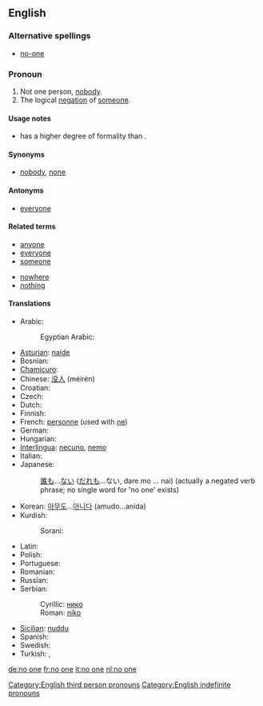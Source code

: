 ==English==

===Alternative spellings===
* [[no-one]]

===Pronoun===
{{en-pronoun|pos=[[no]] [[one]]}}

# Not one person, [[nobody]].
# The logical [[negation]] of [[someone]].

====Usage notes====
* {{term|no one|No one}} has a higher degree of formality than {{term|nobody}}.

====Synonyms====
* [[nobody]], [[none]]

====Antonyms====
* [[everyone]]

====Related terms====
{{rel-top|terms related to ''no one''}}
* [[anyone]]
* [[everyone]]
* [[someone]]
{{rel-mid}}
* [[nowhere]]
* [[nothing]]
{{rel-bottom}}

====Translations====
{{trans-top|not one person}}
* Arabic: {{Arab|[[لا احد]]}} {{IPAchar|(lā ’āħad)}}
*: Egyptian Arabic: {{tø|arz|ماحدش|tr=maHaddish|sc=Arab}}
* [[Asturian]]: [[naide]]
* Bosnian: {{t-|bs|niko}}
* [[Chamicuro]]: {{tø|ccc|meyana'shanaye}}
* Chinese: [[没人]] (méirén)
* Croatian: {{t-|hr|nitko}}
* Czech: {{t+|cs|nikdo}}
* Dutch: {{t+|nl|niemand}}
* Finnish: {{t+|fi|ei kukaan}}
* French: [[personne]] (used with [[ne]])
* German: {{t+|de|niemand}}
* Hungarian: {{t+|hu|senki}}
* [[Interlingua]]: [[necuno]], [[nemo]]
* Italian: {{t+|it|nessuno}}
* Japanese:
*: [[誰も]]...[[ない]] ([[だれも]]...ない, dare mo ... nai) (actually a negated verb phrase; no single word for 'no one' exists)
{{trans-mid}}
* Korean: [[아무도]]...[[아니다]] (amudo...anida)
* Kurdish:
*: Sorani: {{t|ku|که‌س|tr=kes|sc=ku-Arab}}
* Latin: {{t+|la|nemo}}
* Polish: {{t+|pl|nikt}}
* Portuguese: {{t+|pt|ninguém}}
* Romanian: {{t-|ro|nimeni}}
* Russian: {{t+|ru|никто|tr=niktó}}
* Serbian:
*: Cyrillic: [[нико]]
*: Roman: [[niko]]
* [[Sicilian]]: [[nuddu]]
* Spanish: {{t+|es|nadie}}
* Swedish: {{t+|sv|ingen}}
* Turkish: {{t|tr|kimse}},  {{t|tr|hiç kimse}}
{{trans-bottom}}

[[Category:English third person pronouns]]
[[Category:English indefinite pronouns]]

[[de:no one]]
[[fr:no one]]
[[it:no one]]
[[nl:no one]]